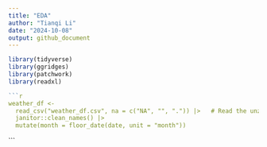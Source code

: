 ```yaml
---
title: "EDA"
author: "Tianqi Li"
date: "2024-10-08"
output: github_document
---
```


```r
library(tidyverse)
library(ggridges)
library(patchwork)
library(readxl)
```

```r
```r
weather_df <- 
  read_csv("weather_df.csv", na = c("NA", "", ".")) |>   # Read the unzipped CSV file
  janitor::clean_names() |>
  mutate(month = floor_date(date, unit = "month"))
```
```

